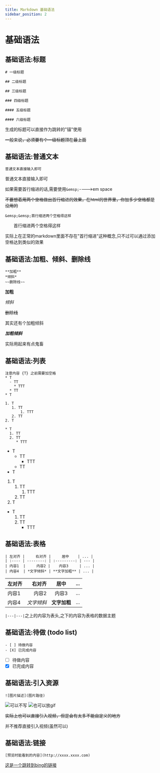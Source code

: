 ```yaml
---
title: Markdown 基础语法
sidebar_position: 2
---
```


# 基础语法

## 基础语法:标题

```text
# 一级标题

## 二级标题

## 三级标题

### 四级标题

#### 五级标题

#### 六级标题
```

生成的标题可以直接作为跳转的"锚"使用

~~一般来说，必须要有个一级标题顶在最上面~~

## 基础语法:普通文本

```text
普通文本直接输入即可
```

普通文本直接输入即可

如果需要首行缩进的话,需要使用`&emsp;`---->em space

~~不要想着用两个空格做出首行缩进的效果，在html的世界里，你加多少空格都是没用的~~


```text
&emsp;&emsp;首行缩进两个空格得这样
```

&emsp;&emsp;首行缩进两个空格得这样

实际上在正常的markdown里面不存在"首行缩进"这种概念,只不过可以通过添加空格达到类似的效果

## 基础语法:加粗、倾斜、删除线

```text
**加粗**
*倾斜*
~~删除线~~
```

**加粗**

*倾斜*

~~删除线~~

其实还有个加粗倾斜

***加粗倾斜***

实际用起来有点鬼畜

## 基础语法:列表

```text
注意内容 {T} 之前需要加空格
* T
  - TT
    * TTT
  * TT
* T

1. T
   1. TT
       1. TTT
   2. TT
2. T

* T
  1. TT
  2. TT
     * TTT
```

* T
  - TT
    * TTT
  * TT
* T

1. T
   1. TT
       1. TTT
   2. TT
2. T

* T
  1. TT
  2. TT
     * TTT

## 基础语法:表格

```text
| 左对齐 |     右对齐 |     居中    | ... |
| :---- | --------: | :---------: | --- |
| 内容1  |     内容2 |    内容3     | ... |
| 内容4  | *文字倾斜* | **文字加粗** | ... |
```

| 左对齐 |     右对齐 |     居中    | ... |
| :---- | --------: | :---------: | --- |
| 内容1  |     内容2 |    内容3     | ... |
| 内容4  | *文字倾斜* | **文字加粗** | ... |

`|---|---|`之上的内容为表头,之下的内容为表格的数据主题

## 基础语法:待做 (todo list)

```text
- [ ] 待做内容
- [X] 已完成内容
```

- [ ] 待做内容
- [X] 已完成内容

## 基础语法:引入资源

```text
![图片描述](图片路径)
```

![可以不写](../../static/img/srcJpg.jpg) ![也可以放gif](../../static/img/srcGif.gif)

~~实际上也可以直接引入视频，但是会有太多不能自定义的地方~~

并不推荐直接引入视频(虽然可以)

## 基础语法:链接

```text
[预览时能看到的内容](http://xxxx.xxxx.com)
```

[这是一个跳转到bing的链接](http://cn.bing.com)
